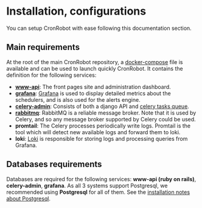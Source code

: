# Installation, configurations

You can setup CronRobot with ease following this documentation section.

## Main requirements

At the root of the main CronRobot repository, a [docker-compose](https://github.com/cronrobot/cronrobot/blob/master/docker-compose.yml) file is available and can be used to launch quickly CronRobot.
It contains the definition for the following services:

- **[www-api](/install-configs/www-api)**: The front pages site and administration dashboard.
- **[grafana](/install-configs/grafana)**: [Grafana](https://github.com/grafana/grafana) is used to display detailed metrics about the schedulers, and is also used for the alerts engine.
- **[celery-admin](/install-configs/celery-admin)**: Consists of both a django API and [celery tasks queue](https://github.com/celery/celery).
- **[rabbitmq](/install-configs/rabbitmq)**: RabbitMQ is a reliable message broker. Note that it is used by Celery, and so any message broker supported by Celery could be used.
- **promtail**: The Celery processes periodically write logs. Promtail is the tool which will detect new available logs and forward them to loki.
- **loki**: [Loki](https://github.com/grafana/loki) is responsible for storing logs and processing queries from Grafana.

## Databases requirements

Databases are required for the following services: **www-api (ruby on rails)**, **celery-admin**, **grafana**.
As all 3 systems support Postgresql, we recommended using **Postgresql** for all of them.
See the [installation notes about Postgresql](/install-configs/postgres).